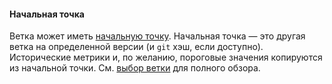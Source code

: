 #### Начальная точка
Ветка может иметь [начальную точку][start point].
Начальная точка — это другая ветка на определенной версии (и `git` хэш, если доступно).
Исторические метрики и, по желанию, пороговые значения копируются из начальной точки.
См. [выбор ветки](/ru/docs/explanation/branch-selection/) для полного обзора.

[start point]: https://git-scm.com/docs/git-branch#Documentation/git-branch.txt-ltstart-pointgt